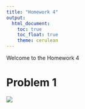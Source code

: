 ---
title: "Homework 4"
output: 
  html_document:
    toc: true
    toc_float: true
    theme: cerulean
---
Welcome to the Homework 4

# Problem 1

![](https://media.giphy.com/media/drXGoW1iudhKw/giphy.gif)
